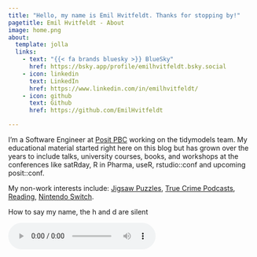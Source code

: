 ```yaml
---
title: "Hello, my name is Emil Hvitfeldt. Thanks for stopping by!"
pagetitle: Emil Hvitfeldt - About
image: home.png
about:
  template: jolla
  links:
    - text: "{{< fa brands bluesky >}} BlueSky"
      href: https://bsky.app/profile/emilhvitfeldt.bsky.social
    - icon: linkedin
      text: LinkedIn
      href: https://www.linkedin.com/in/emilhvitfeldt/
    - icon: github
      text: Github
      href: https://github.com/EmilHvitfeldt

---
```


I’m a Software Engineer at [Posit PBC](https://posit.co/) working on the tidymodels team. My educational material started right here on this blog but has grown over the years to include talks, university courses, books, and workshops at the conferences like satRday, R in Pharma, useR, rstudio::conf and upcoming posit::conf.

My non-work interests include: [Jigsaw Puzzles](https://oddpieces.com/), [True Crime Podcasts](https://audioboom.com/channels/5013847), [Reading](https://bookshop.org/books/the-color-of-law-a-forgotten-history-of-how-our-government-segregated-america/9781631494536), [Nintendo Switch](https://www.zelda.com/tears-of-the-kingdom/).

<div class="pa1 pa2-ns tc ph4">
<p class="fw2 pb1">How to say my name, the h and d are silent</p>
<p>
<audio src="my-name.m4a" controls=""></audio>
</p>
